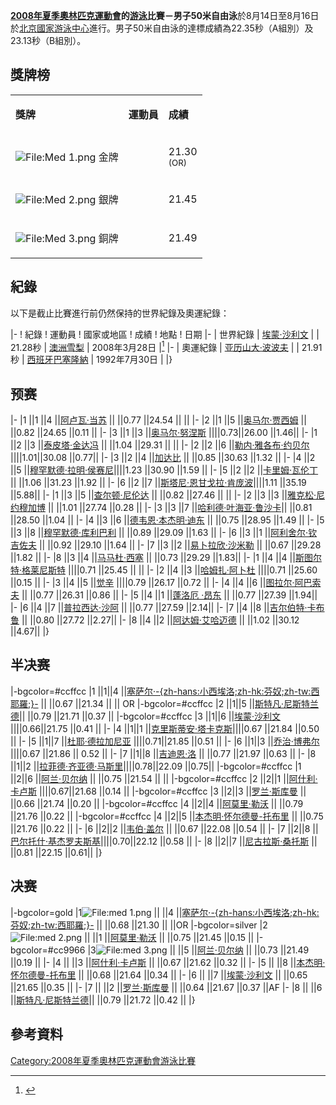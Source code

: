 {{noteTA
|1=zh-hans:專項; zh-hant:項目;
}}

{{2008年夏季奧林匹克運動會游泳比賽}}

'''[[2008年夏季奧林匹克運動會|2008年夏季奧林匹克運動會]]的[[2008年夏季奧林匹克運動會游泳比賽|游泳]]比賽－男子50米自由泳'''於8月14日至8月16日於[[北京國家游泳中心|北京國家游泳中心]]進行。男子50米自由泳的達標成績為22.35秒（A組別）及23.13秒（B組別）。

== 獎牌榜 ==
{| class="wikitable"
|- bgcolor="#efefef"
| '''獎牌'''
| '''運動員'''
| '''成績'''
|-
| bgcolor="gold" | [[File:Med_1.png|File:Med 1.png]] 金牌
| {{flagIOCathlete|[[塞萨尔·小西埃洛|塞萨尔·-{zh-hans:小西埃洛;zh-hk:芬奴;zh-tw:西耶羅;}-]]|BRA|2008年夏季}}||21.30 <br /><small>(OR)</small>
|-
| bgcolor="silver" | [[File:Med_2.png|File:Med 2.png]] 銀牌
| {{flagIOCathlete|[[阿莫里·勒沃|阿莫里·-{zh-hans:勒沃;zh-hk:利維斯;zh-tw:利維斯;}-]]|FRA|2008年夏季}}||21.45
|-
| bgcolor="cc9966" | [[File:Med_3.png|File:Med 3.png]] 銅牌
| {{flagIOCathlete|[[阿兰·贝尔纳|阿兰·-{zh-hans:贝尔纳;zh-hk:巴拿迪;zh-tw:柏納;}-]]|FRA|2008年夏季}}||21.49
|}

== 紀錄 ==
以下是截止比賽進行前仍然保持的世界紀錄及奧運紀錄：

{{start box}}
|-
! 紀錄 
! 運動員
! 國家或地區
! 成績
! 地點
! 日期
|-
| 世界紀錄
| [[埃蒙·沙利文|埃蒙·沙利文]]
| {{AUS}}
| 21.28秒
| [[澳洲|澳洲]][[雪梨_(城市)|雪梨]]
| 2008年3月28日
|<ref>{{Cite web |url=http://sports.sohu.com/20080328/n255973075.shtml |title=苏利文震撼男子50米自由泳 24小时两破世界紀錄 |accessdate=2008-08-07 |archive-date=2008-04-01 |archive-url=https://web.archive.org/web/20080401082154/http://sports.sohu.com/20080328/n255973075.shtml |dead-url=no }}</ref>
|-
| 奧運紀錄
| [[亞歷山大·波波夫_(泳手)|亚历山大·波波夫]]
| {{EUN}}
| 21.91秒
| [[西班牙|西班牙]][[巴塞隆納|巴塞隆納]]
| 1992年7月30日
| 
|}

== 预赛 ==
{{RaceA|游泳}}
|-
|1	||1 ||4	||[[阿卢瓦·当苏|阿卢瓦·当苏]]	        ||{{flagIOC|BEN|2008年夏季}}	||0.77	||24.54 ||	||	
|-
|2	||1 ||5	||[[奥马尔·贾西姆|奥马尔·贾西姆]]        ||{{flagIOC|BRN|2008年夏季}}	||0.82	||24.65 ||0.11	||
|-
|3	||1 ||3	||[[奥马尔·努涅斯|奥马尔·努涅斯]]        ||{{flagIOC|NCA|2008年夏季}}||0.73||26.00 ||1.46||
|-
|1	||2 ||3	||[[泰皮塔·金达冯|泰皮塔·金达冯]]        ||{{flagIOC|LAO|2008年夏季}}	||1.04	||29.31 ||	||	
|-
|2	||2 ||6	||[[勒内·雅各布·约贝尔|勒内·雅各布·约贝尔]]  ||{{flagIOC|BUR|2008年夏季}}||1.01||30.08 ||0.77|| 	
|-
|3	||2 ||4	||[[加达比|加达比]]	        ||{{flagIOC|YEM|2008年夏季}}	||0.85	||30.63 ||1.32	||
|-
|4	||2 ||5	||[[穆罕默德·拉明·侯赛尼|穆罕默德·拉明·侯赛尼]]||{{flagIOC|NIG|2008年夏季}}||1.23	||30.90 ||1.59	||
|-
|5	||2 ||2	||[[卡里姆·瓦伦丁|卡里姆·瓦伦丁]]       ||{{flagIOC|ANT|2008年夏季}}	||1.06	||31.23 ||1.92	||
|-
|6	||2 ||7	||[[斯塔尼·恩甘戈拉·肯庞波|斯塔尼·恩甘戈拉·肯庞波]]||{{flagIOC|COD|2008年夏季}}||1.11	||35.19 ||5.88||
|-
|1	||3 ||5	||[[查尔顿·尼伦达|查尔顿·尼伦达]]        ||{{flagIOC|MAW|2008年夏季}}	||0.82	||27.46 ||	||
|-
|2	||3 ||3	||[[雅克松·尼约穆加博|雅克松·尼约穆加博]]    ||{{flagIOC|RWA|2008年夏季}}	||1.01	||27.74 ||0.28	||
|-
|3	||3 ||7	||[[哈利德·叶海亚·鲁沙卡|哈利德·叶海亚·鲁沙卡]]||{{flagIOC|TAN|2008年夏季}}	||0.81	||28.50 ||1.04	||
|-
|4	||3 ||6	||[[德韦恩·本杰明·迪东|德韦恩·本杰明·迪东]]	||{{flagIOC|SEY|2008年夏季}}	||0.75	||28.95 ||1.49	||
|-
|5	||3 ||8	||[[穆罕默德·库利巴利|穆罕默德·库利巴利]]	||{{flagIOC|MLI|2008年夏季}}	        ||0.89	||29.09 ||1.63	||
|-
|6	||3 ||1	||[[阿利舍尔·钦吉佐夫|阿利舍尔·钦吉佐夫]]	||{{flagIOC|TJK|2008年夏季}}	||0.92	||29.10 ||1.64	||
|-
|7	||3 ||2	||[[易卜拉欣·沙米勒|易卜拉欣·沙米勒]]	||{{flagIOC|MDV|2008年夏季}}	||0.67	||29.28 ||1.82	||
|-
|8	||3 ||4	||[[马马杜·西塞|马马杜·西塞]]	        ||{{flagIOC|GUI|2008年夏季}}	||0.73	||29.29 ||1.83||
|-
|1	||4 ||4	||[[斯图尔特·格莱尼斯特|斯图尔特·格莱尼斯特]] 	||{{flagIOC|ASA|2008年夏季}}||0.71	||25.45 || ||	
|-
|2	||4 ||3	||[[哈姆扎·阿卜杜|哈姆扎·阿卜杜]]	||{{flagIOC|PLE|2008年夏季}}||0.71	||25.60 ||0.15	||
|-
|3	||4 ||5	||[[觉辛|觉辛]]	                ||{{flagIOC|MYA|2008年夏季}}||0.79	||26.17 ||0.72	||
|-
|4	||4 ||6	||[[图拉尔·阿巴索夫|图拉尔·阿巴索夫]] 	||{{flagIOC|AZE|2008年夏季}}	||0.77	||26.31 ||0.86	||
|-
|5	||4 ||1	||[[蓬洛厄_·昂东|蓬洛厄 ·昂东]]	        ||{{flagIOC|CAM|2008年夏季}}	||0.77	||27.39 ||1.94||	
|-
|6	||4 ||7	||[[普拉西达·沙阿|普拉西达·沙阿]]	||{{flagIOC|NEP|2008年夏季}}	||0.77	||27.59 ||2.14||	
|-
|7	||4 ||8	||[[吉尔伯特·卡布鲁|吉尔伯特·卡布鲁]]	||{{flagIOC|UGA|2008年夏季}}	||0.80	||27.72 ||2.27||
|-
|8	||4 ||2	||[[阿达姆·艾哈迈德|阿达姆·艾哈迈德]]	||{{flagIOC|SUD|2008年夏季}}        ||1.02	||30.12 ||4.67||
|}

== 半决赛 ==
{{RaceA|游泳}}
|-bgcolor=#ccffcc
|1	||1||4	||[[塞萨尔·小西埃洛|塞萨尔·-{zh-hans:小西埃洛;zh-hk:芬奴;zh-tw:西耶羅;}-]]	||{{flagIOC|BRA|2008年夏季}}	||0.67	||21.34 	|| ||	OR
|-bgcolor=#ccffcc
|2	||1||5	||[[斯特凡·尼斯特兰德|斯特凡·尼斯特兰德]]||{{flagIOC|SWE|2008年夏季}}	||0.79	||21.71 	||0.37	||
|-bgcolor=#ccffcc
|3	||1||6	||[[埃蒙·沙利文|埃蒙·沙利文]]	||{{flagIOC|AUS|2008年夏季}}||0.66||21.75 	||0.41	||
|-
|4	||1||1	||[[克里斯蒂安·塔卡克斯|克里斯蒂安·塔卡克斯]]||{{flagIOC|HUN|2008年夏季}}||0.67	||21.84 	||0.50	||
|-
|5	||1||7	||[[杜耶·德拉加尼亚|杜耶·德拉加尼亚]]	||{{flagIOC|CRO|2008年夏季}}||0.71||21.85 	||0.51	||
|-
|6	||1||3	||[[乔治·博弗尔|乔治·博弗尔]]	||{{flagIOC|TRI|2008年夏季}}||0.67	||21.86 ||	0.52	||
|-
|7	||1||8	||[[吉迪恩·洛|吉迪恩·洛]]	||{{flagIOC|RSA|2008年夏季}}	||0.77	||21.97 	||0.63	||
|-
|8	||1||2	||[[拉菲德·齐亚德·马斯里|拉菲德·齐亚德·马斯里]]||{{flagIOC|GER|2008年夏季}}||0.78||22.09 	||0.75||
|-bgcolor=#ccffcc
|1	||2||6	||[[阿兰·贝尔纳|阿兰·贝尔纳]]	||{{flagIOC|FRA|2008年夏季}}	||0.75	||21.54 	|| ||	
|-bgcolor=#ccffcc
|2	||2||1	||[[阿什利·卡卢斯|阿什利·卡卢斯]]	||{{flagIOC|AUS|2008年夏季}}||0.67||21.68 	||0.14	||
|-bgcolor=#ccffcc
|3	||2||3	||[[罗兰·斯库曼|罗兰·斯库曼]]	||{{flagIOC|RSA|2008年夏季}}	||0.66	||21.74 	||0.20	||
|-bgcolor=#ccffcc
|4	||2||4	||[[阿莫里·勒沃|阿莫里·勒沃]]	||{{flagIOC|FRA|2008年夏季}}	||0.79	||21.76 	||0.22	||
|-bgcolor=#ccffcc
|4	||2||5	||[[本杰明·怀尔德曼-托布里|本杰明·怀尔德曼-托布里]]	||{{flagIOC|USA|2008年夏季}}	||0.75	||21.76 	||0.22	||
|-
|6	||2||2	||[[韦伯·盖尔|韦伯·盖尔]]	||{{flagIOC|USA|2008年夏季}}	||0.67	||22.08 	||0.54	||
|-
|7	||2||8	||[[巴尔托什·基杰罗夫斯基|巴尔托什·基杰罗夫斯基]]||{{flagIOC|POL|2008年夏季}}||0.70||22.12 	||0.58	||
|-
|8	||2||7	||[[尼古拉斯·桑托斯|尼古拉斯·桑托斯]]	||{{flagIOC|BRA|2008年夏季}}	||0.81	||22.15 	||0.61||
|}

== 决赛 ==
{{RaceA|游泳}}
|-bgcolor=gold
|1[[File:med_1.png|File:med 1.png]]	|| ||4	||[[塞萨尔·小西埃洛|塞萨尔·-{zh-hans:小西埃洛;zh-hk:芬奴;zh-tw:西耶羅;}-]]	||{{flagIOC|BRA|2008年夏季}}	||0.68	||21.30 	||	||OR
|-bgcolor=silver
|2[[File:med_2.png|File:med 2.png]]	|| ||1	||[[阿莫里·勒沃|阿莫里·勒沃]]	||{{flagIOC|FRA|2008年夏季}}	||0.75	||21.45 	||0.15	||
|-bgcolor=#cc9966
|3[[File:med_3.png|File:med 3.png]]	|| ||5	||[[阿兰·贝尔纳|阿兰·贝尔纳]]	||{{flagIOC|FRA|2008年夏季}}	||0.73	||21.49 	||0.19	||
|-
|4	|| ||3	||[[阿什利·卡卢斯|阿什利·卡卢斯]]	||{{flagIOC|AUS|2008年夏季}}	||0.67	||21.62 	||0.32	||
|-
|5	|| ||8	||[[本杰明·怀尔德曼-托布里|本杰明·怀尔德曼-托布里]]	||{{flagIOC|USA|2008年夏季}}	||0.68	||21.64 	||0.34	||
|-
|6	|| ||7	||[[埃蒙·沙利文|埃蒙·沙利文]]	||{{flagIOC|AUS|2008年夏季}}	||0.65	||21.65 	||0.35	||
|-
|7	|| ||2	||[[罗兰·斯库曼|罗兰·斯库曼]]	||{{flagIOC|RSA|2008年夏季}}	||0.64	||21.67 	||0.37	||AF
|-
|8	|| ||6	||[[斯特凡·尼斯特兰德|斯特凡·尼斯特兰德]]||{{flagIOC|SWE|2008年夏季}}	||0.79	||21.72 	||0.42  ||
|}

{{RaceM}}

== 參考資料 ==
{{Reflist}}

[[Category:2008年夏季奧林匹克運動會游泳比賽|Category:2008年夏季奧林匹克運動會游泳比賽]]